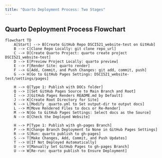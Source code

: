 ```yaml
---
title: "Quarto Deployment Process: Two Stages"
---
```


## Quarto Deployment Process Flowchart 

```mermaid

flowchart TD
    A[Start] --> B[Create GitHub Repo DSCI521_website-test on GitHub]
    B --> C[Clone Repo Locally: git clone repo_url]
    C --> D[Create Quarto Project: quarto create project DSCI521_website-test]
    D --> E[Preview Project Locally: quarto preview]
    E --> F[Render Site: quarto render]
    F --> G[Add, Commit, and Push Changes: git add, commit, push]
    G --> H[Go to GitHub Pages Settings: DSCI521_website-test/settings/pages]

    H --> Q[Type 1: Publish with DOCs folder]
    Q --> I[Set GitHub Pages Source to Main Branch and Root]
    I --> J[GitHub Pages Renders README.md by Default]
    J --> K[Create Root Directory for Site]
    K --> L[Modify _quarto.yml to Set output-dir to output docs]
    L --> M[Move Rendered Files to docs or Re-Render]
    M --> N[Go to GitHub Pages Settings: Select docs as the Source]
    N --> O[Check the Deployed Website]

    H --> P[Type 1: Publish with gh-pages Branch]
    P --> R[Change Branch Deployment to None in GitHub Pages Settings]
    R --> S[Run: quarto publish to gh-pages]
    S --> T[Make Changes, Add, Commit, and Push Updates]
    T --> U[If Not Deployed Automatically]
    U --> V[Manually Set GitHub Pages to gh-pages Branch]
    U --> W[Re-run: quarto publish to Ensure Deployment]
  
```